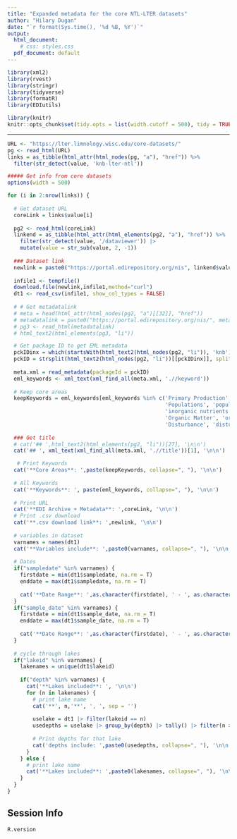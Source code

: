 ```yaml
---
title: "Expanded metadata for the core NTL-LTER datasets"
author: "Hilary Dugan"
date: "`r format(Sys.time(), '%d %B, %Y')`"
output:
  html_document:
    # css: styles.css
  pdf_document: default
---
```


<style>
code {
  white-space: nowrap;
}
</style>


<!-- Get Libraries -->
```r
library(xml2)
library(rvest)
library(stringr)
library(tidyverse)
library(formatR)
library(EDIutils)
```

```r
library(knitr)
knitr::opts_chunk$set(tidy.opts = list(width.cutoff = 500), tidy = TRUE)
```

---

<!-- Get Links -->
```r
URL <- "https://lter.limnology.wisc.edu/core-datasets/"
pg <- read_html(URL)
links = as_tibble(html_attr(html_nodes(pg, "a"), "href")) %>%
  filter(str_detect(value, 'knb-lter-ntl'))

```

```r
##### Get info from core datasets
options(width = 500)

for (i in 2:nrow(links)) {
  
  # Get dataset URL
  coreLink = links$value[i]
  
  pg2 <- read_html(coreLink)
  linkend = as_tibble(html_attr(html_elements(pg2, "a"), "href")) %>%
    filter(str_detect(value, '/dataviewer')) |> 
    mutate(value = str_sub(value, 2, -1))
  
  ### Dataset link
  newlink = paste0("https://portal.edirepository.org/nis", linkend$value[1])
  
  infile1 <- tempfile()
  download.file(newlink,infile1,method="curl")
  dt1 <- read_csv(infile1, show_col_types = FALSE)
  
  # # Get metadatalink
  # meta = head(html_attr(html_nodes(pg2, "a")[[32]], "href"))
  # metadatalink = paste0("https://portal.edirepository.org/nis/", meta)
  # pg3 <- read_html(metadatalink)
  # html_text2(html_elements(pg3, "li"))

  # Get package ID to get EML metadata
  pckIDinx = which(startsWith(html_text2(html_nodes(pg2, "li")), 'knb'))[1]
  pckID = strsplit(html_text2(html_nodes(pg2, "li"))[[pckIDinx]], split = ' ')[[1]][1]
  
  meta.xml = read_metadata(packageId = pckID)
  eml_keywords <- xml_text(xml_find_all(meta.xml, './/keyword'))
  
  # Keep core areas 
  keepKeywords = eml_keywords[eml_keywords %in% c('Primary Production', 'primary production',
                                                  'Populations', 'populations',
                                                  'inorganic nutrients', 'Inorganic Matter', 
                                                  'Organic Matter', 'organic matter',
                                                  'Disturbance', 'disturbance')]
  
  ### Get title 
  # cat('## ',html_text2(html_elements(pg2, "li"))[27], '\n\n')
  cat('## ', xml_text(xml_find_all(meta.xml, './/title'))[1], '\n\n')

   # Print Keywords
  cat('**Core Areas**: ',paste(keepKeywords, collapse=", "), '\n\n')
  
  # All Keywords
  cat('**Keywords**: ', paste(eml_keywords, collapse=", "), '\n\n')
  
  # Print URL
  cat('**EDI Archive + Metadata**: ',coreLink, '\n\n')
  # Print .csv download
  cat('**.csv download link**: ',newlink, '\n\n')
  
  # variables in dataset
  varnames = names(dt1)
  cat('**Variables include**: ',paste0(varnames, collapse=", "), '\n\n')
  
  # Dates
  if("sampledate" %in% varnames) {
    firstdate = min(dt1$sampledate, na.rm = T)
    enddate = max(dt1$sampledate, na.rm = T)
    
    cat('**Date Range**: ',as.character(firstdate), ' - ', as.character(enddate), '\n\n')
  }
  if("sample_date" %in% varnames) {
    firstdate = min(dt1$sample_date, na.rm = T)
    enddate = max(dt1$sample_date, na.rm = T)
    
    cat('**Date Range**: ',as.character(firstdate), ' - ', as.character(enddate), '\n\n')
  }
  
  # cycle through lakes 
  if("lakeid" %in% varnames) {
    lakenames = unique(dt1$lakeid)
    
    if("depth" %in% varnames) {
      cat('**Lakes included**: ', '\n\n')
      for (n in lakenames) {
        # print lake name
        cat('**', n,'**', ', ', sep = '')
        
        uselake = dt1 |> filter(lakeid == n)
        usedepths = uselake |> group_by(depth) |> tally() |> filter(n > 50) |> pull(depth)
        
        # Print depths for that lake
        cat('depths include: ',paste0(usedepths, collapse=", "), '\n\n')
      } 
    } else {
      # print lake name
      cat('**Lakes included**: ',paste0(lakenames, collapse=", "), '\n\n')
    }
  }
}


```

## Session Info
```r
R.version
```
